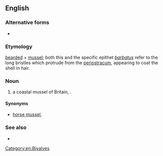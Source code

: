 {{also|bearded-mussel}}
==English==

===Alternative forms===
* {{l|en|Bearded Mussel}}

===Etymology===
[[bearded]] + [[mussel]]; both this and the specific epithet ''[[barbatus]]'' refer to the long bristles which protrude from the [[periostracum]], appearing to coat the shell in hair.

===Noun===
{{en-noun}}

# a coastal mussel of Britain, {{taxlink|Modiolus barbatus|species|noshow=1}}.

====Synonyms====
* {{sense|Modiolus barbatus}} [[horse mussel]], {{vern|horse-bearded mussel}}

===See also===
* {{l|en|bearded clam}}

[[Category:en:Bivalves]]